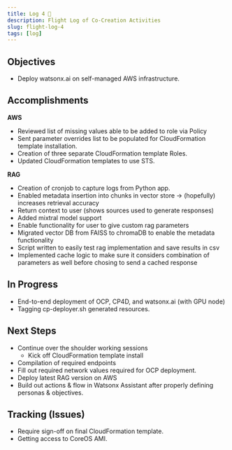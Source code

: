 ```yaml
---
title: Log 4 🛫
description: Flight Log of Co-Creation Activities
slug: flight-log-4
tags: [log]
---
```


## Objectives

- Deploy watsonx.ai on self-managed AWS infrastructure.

## Accomplishments
**AWS**
- Reviewed list of missing values able to be added to role via Policy
- Sent parameter overrides list to be populated for CloudFormation template installation.
- Creation of three separate CloudFormation template Roles.
- Updated CloudFormation templates to use STS.


**RAG**
- Creation of cronjob to capture logs from Python app.
- Enabled metadata insertion into chunks in vector store -> (hopefully) increases retrieval accuracy
- Return context to user (shows sources used to generate responses)
- Added mixtral model support
- Enable functionality for user to give custom rag parameters
- Migrated vector DB from FAISS to chromaDB to enable the metadata functionality
- Script written to easily test rag implementation and save results in csv
- Implemented cache logic to make sure it considers combination of parameters as well before chosing to send a cached response



## In Progress
- End-to-end deployment of OCP, CP4D, and watsonx.ai (with GPU node)
- Tagging cp-deployer.sh generated resources.



## Next Steps
- Continue over the shoulder working sessions
    - Kick off CloudFormation template install
- Compilation of required endpoints
- Fill out required network values required for OCP deployment. 
- Deploy latest RAG version on AWS
- Build out actions & flow in Watsonx Assistant after properly defining personas & objectives.


## Tracking (Issues)
- Require sign-off on final CloudFormation template.
- Getting access to CoreOS AMI.

